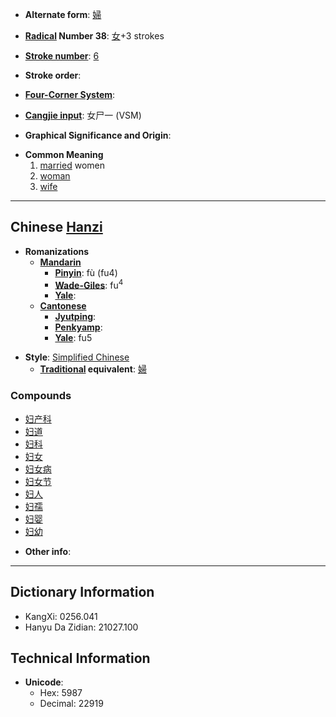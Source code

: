 * '''Alternate form''': [[婦]]

* '''[[Wiktionary:Chinese radical index| Radical]] Number 38''': [[Wiktionary:Chinese radical index 女|女]]+3 strokes

* '''[[Wiktionary:Chinese total strokes index|Stroke number]]''': [[Wiktionary:Chinese total strokes index 6|6]]

* '''Stroke order''': 

* '''[[Wiktionary:Chinese four corner index|Four-Corner System]]''': 

* '''[[Wiktionary:Chinese Cangjie index|Cangjie input]]''': 女尸一 (VSM)

* '''Graphical Significance and Origin''': 

* '''Common Meaning'''
*#[[married]] women
*# [[woman]]
*# [[wife]]


----

== Chinese [[Hanzi]] ==

* '''Romanizations'''
** '''[[Mandarin]]'''
*** '''[[Pinyin]]''': fù (fu4)
*** '''[[Wade-Giles]]''': fu<sup>4</sup>
*** '''[[Yale]]''': 
** '''[[Cantonese]]'''
*** '''[[Jyutping]]''':
*** '''[[Penkyamp]]''': 
*** '''[[Yale]]''': fu5

* '''Style''': [[Simplified Chinese]] 
** '''[[Traditional Chinese|Traditional]] equivalent''': [[婦]]

===Compounds===
*[[妇产科]]
*[[妇道]]
*[[妇科]]
*[[妇女]]
*[[妇女病]]
*[[妇女节]]
*[[妇人]]
*[[妇孺]]
*[[妇婴]]
*[[妇幼]]

* '''Other info''': 

----

== Dictionary Information ==

* KangXi: 0256.041
* Hanyu Da Zidian: 21027.100

== Technical Information ==

* '''Unicode''':
** Hex: 5987
** Decimal: 22919